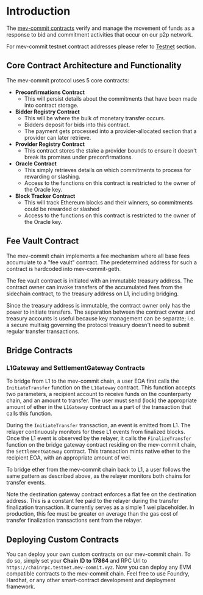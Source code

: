 # Introduction

The [mev-commit contracts](https://github.com/primev/mev-commit/tree/main/contracts) verify and manage the movement of funds as a response to bid and commitment activities that occur on our p2p network.

For mev-commit testnet contract addresses please refer to [Testnet](/developers/testnet) section.

## Core Contract Architecture and Functionality

The mev-commit protocol uses 5 core contracts:

- **Preconfirmations Contract**
  - This will persist details about the commitments that have been made into contract storage.
- **Bidder Registry Contract**
  - This will be where the bulk of monetary transfer occurs.
  - Bidders deposit for bids into this contract.
  - The payment gets processed into a provider-allocated section that a provider can later retrieve.
- **Provider Registry Contract**
  - This contract stores the stake a provider bounds to ensure it doesn't break its promises under preconfirmations.
- **Oracle Contract**
  - This simply retrieves details on which commitments to process for rewarding or slashing.
  - Access to the functions on this contract is restricted to the owner of the Oracle key.
- **Block Tracker Contract**
  - This will track Ethereum blocks and their winners, so commitments could be rewarded or slashed
  - Access to the functions on this contract is restricted to the owner of the Oracle key.

## Fee Vault Contract

The mev-commit chain implements a fee mechanism where all base fees accumulate to a "fee vault" contract.
The predetermined address for such a contract is hardcoded into mev-commit-geth.

The fee vault contract is initiated with an immutable treasury address.
The contract owner can invoke transfers of the accumulated fees from the sidechain contract, to the treasury address on L1, including bridging.

Since the treasury address is immutable, the contract owner only has the power to initiate transfers.
The separation between the contract owner and treasury accounts is useful because key management can be separate;
i.e. a secure multisig governing the protocol treasury doesn't need to submit regular transfer transactions.

## Bridge Contracts

### L1Gateway and SettlementGateway Contracts

To bridge from L1 to the mev-commit chain, a user EOA first calls the `InitiateTransfer` function on the `L1Gateway` contract. This function accepts two parameters, a recipient account to receive funds on the counterparty chain, and an amount to transfer. The user must send (lock) the appropriate amount of ether in the `L1Gateway` contract as a part of the transaction that calls this function.

During the `InitiateTransfer` transaction, an event is emitted from L1. The relayer continuously monitors for these L1 events from finalized blocks. Once the L1 event is observed by the relayer, it calls the `FinalizeTransfer` function on the bridge gateway contract residing on the mev-commit chain, the `SettlementGateway` contract. This transaction mints native ether to the recipient EOA, with an appropriate amount of wei.

To bridge ether from the mev-commit chain back to L1, a user follows the same pattern as described above, as the relayer monitors both chains for transfer events.

Note the destination gateway contract enforces a flat fee on the destination address. This is a constant fee paid to the relayer during the transfer finalization transaction. It currently serves as a simple 1 wei placeholder. In production, this fee must be greater on average than the gas cost of transfer finalization transactions sent from the relayer.

## Deploying Custom Contracts

You can deploy your own custom contracts on our mev-commit chain.
To do so, simply set your **Chain ID to 17864** and RPC Url to `https://chainrpc.testnet.mev-commit.xyz`.
Now you can deploy any EVM compatible contracts to the mev-commit chain.
Feel free to use Foundry, Hardhat, or any other smart-contract development and deployment framework.
